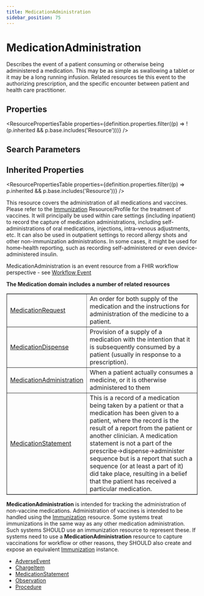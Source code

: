 ```yaml
---
title: MedicationAdministration
sidebar_position: 75
---
```



# MedicationAdministration

Describes the event of a patient consuming or otherwise being administered a medication. This may be as simple as swallowing a tablet or it may be a long running infusion. Related resources tie this event to the authorizing prescription, and the specific encounter between patient and health care practitioner.

<Tabs queryString="section">
  <TabItem value="schema" label="Schema" default>

## Properties

<ResourcePropertiesTable
  properties={definition.properties.filter((p) => !(p.inherited && p.base.includes('Resource')))}
/>

## Search Parameters

<SearchParamsTable searchParams={definition.searchParameters} />

## Inherited Properties

<ResourcePropertiesTable properties={definition.properties.filter((p) => p.inherited && p.base.includes('Resource'))} />

  </TabItem>
  <TabItem value="usage" label="Usage">
<div> <a name="scope"></a> <p> This resource covers the administration of all medications and vaccines.  Please refer to the <a href="/docs/api/fhir/resources/immunization">Immunization</a> Resource/Profile for the treatment of vaccines. It will principally be used within care settings (including inpatient) to record the capture of medication administrations, including self-administrations of oral medications, injections, intra-venous adjustments, etc.  It can also be used in outpatient settings to record allergy shots and other non-immunization administrations.  In some cases, it might be used for home-health reporting, such as recording self-administered or even device-administered insulin.  </p>     <p>MedicationAdministration is an event resource from a FHIR workflow perspective - see <a href="https://www.hl7.org/fhir/workflow.html#event"> Workflow Event </a>     </p> </div>
  </TabItem>
  <TabItem value="relationships" label="Relationships">
<div> <a name="bnr"></a> <p> <b>The <Link to="/docs/api/fhir/resources/medication">Medication</Link> domain includes a number of related resources</b> </p> <table border="1" cellpadding="1" cellspacing="2" frame="box">     <tbody><tr>         <td><a href="/docs/api/fhir/resources/medicationrequest">MedicationRequest</a></td>         <td>An order for both supply of the medication and the instructions for administration of the medicine to a patient.</td>     </tr>     <tr>         <td><a href="/docs/api/fhir/resources/medicationdispense">MedicationDispense</a></td>         <td>Provision of a supply of a medication with the intention that it is subsequently consumed by a patient (usually in response to a prescription).  </td>     </tr>     <tr>         <td><a href="/docs/api/fhir/resources/medicationadministration">MedicationAdministration</a></td>         <td>When a patient actually consumes a medicine, or it is otherwise administered to them</td>     </tr>     <tr>         <td><a href="/docs/api/fhir/resources/medicationstatement">MedicationStatement</a></td>         <td>This is a record of a medication being taken by a patient or that a medication has been given to a patient, where the record is the result of a report from the patient or another clinician.            A medication statement is not a part of the prescribe-&gt;dispense-&gt;administer sequence but is a report that such a sequence (or at least a part of it) did take place, resulting in a belief that the patient has received a particular medication.         </td>     </tr> </tbody></table> <p> <b>MedicationAdministration</b> is intended for tracking the administration of non-vaccine medications.  Administration of vaccines is intended to be handled using the <a href="/docs/api/fhir/resources/immunization">Immunization</a> resource.    Some systems treat immunizations in the same way as any other medication administration.  Such systems SHOULD use an immunization resource to represent these.  If systems need to use a <b>MedicationAdministration</b> resource to capture vaccinations for workflow or other reasons, they SHOULD also create and expose an equivalent <a href="/docs/api/fhir/resources/immunization">Immunization</a> instance. </p> </div>
  </TabItem>

  <TabItem value="referencedBy" label="Referenced By">
<ul><li><a href="/docs/api/fhir/resources/adverseevent">AdverseEvent</a></li>
<li><a href="/docs/api/fhir/resources/chargeitem">ChargeItem</a></li>
<li><a href="/docs/api/fhir/resources/medicationstatement">MedicationStatement</a></li>
<li><a href="/docs/api/fhir/resources/observation">Observation</a></li>
<li><a href="/docs/api/fhir/resources/procedure">Procedure</a></li></ul>
  </TabItem>
</Tabs>
